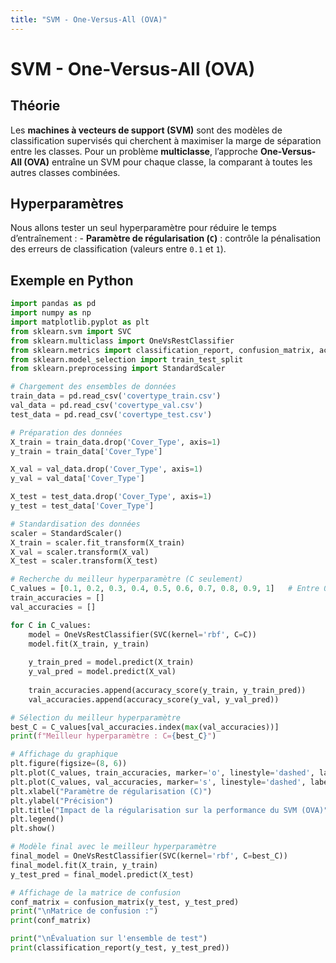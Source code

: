 ```yaml
---
title: "SVM - One-Versus-All (OVA)"
---
```


# SVM - One-Versus-All (OVA)

## Théorie
Les **machines à vecteurs de support (SVM)** sont des modèles de classification supervisés qui cherchent à maximiser la marge de séparation entre les classes. Pour un problème **multiclasse**, l'approche **One-Versus-All (OVA)** entraîne un SVM pour chaque classe, la comparant à toutes les autres classes combinées.

## Hyperparamètres
Nous allons tester un seul hyperparamètre pour réduire le temps d'entraînement :
- **Paramètre de régularisation (`C`)** : contrôle la pénalisation des erreurs de classification (valeurs entre `0.1` et `1`).

## Exemple en Python

```python
import pandas as pd
import numpy as np
import matplotlib.pyplot as plt
from sklearn.svm import SVC
from sklearn.multiclass import OneVsRestClassifier
from sklearn.metrics import classification_report, confusion_matrix, accuracy_score
from sklearn.model_selection import train_test_split
from sklearn.preprocessing import StandardScaler

# Chargement des ensembles de données
train_data = pd.read_csv('covertype_train.csv')
val_data = pd.read_csv('covertype_val.csv')
test_data = pd.read_csv('covertype_test.csv')

# Préparation des données
X_train = train_data.drop('Cover_Type', axis=1)
y_train = train_data['Cover_Type']

X_val = val_data.drop('Cover_Type', axis=1)
y_val = val_data['Cover_Type']

X_test = test_data.drop('Cover_Type', axis=1)
y_test = test_data['Cover_Type']

# Standardisation des données
scaler = StandardScaler()
X_train = scaler.fit_transform(X_train)
X_val = scaler.transform(X_val)
X_test = scaler.transform(X_test)

# Recherche du meilleur hyperparamètre (C seulement)
C_values = [0.1, 0.2, 0.3, 0.4, 0.5, 0.6, 0.7, 0.8, 0.9, 1]   # Entre 0.1 et 1
train_accuracies = []
val_accuracies = []

for C in C_values:
    model = OneVsRestClassifier(SVC(kernel='rbf', C=C))
    model.fit(X_train, y_train)
    
    y_train_pred = model.predict(X_train)
    y_val_pred = model.predict(X_val)
    
    train_accuracies.append(accuracy_score(y_train, y_train_pred))
    val_accuracies.append(accuracy_score(y_val, y_val_pred))

# Sélection du meilleur hyperparamètre
best_C = C_values[val_accuracies.index(max(val_accuracies))]
print(f"Meilleur hyperparamètre : C={best_C}")

# Affichage du graphique
plt.figure(figsize=(8, 6))
plt.plot(C_values, train_accuracies, marker='o', linestyle='dashed', label='Train Accuracy')
plt.plot(C_values, val_accuracies, marker='s', linestyle='dashed', label='Validation Accuracy')
plt.xlabel("Paramètre de régularisation (C)")
plt.ylabel("Précision")
plt.title("Impact de la régularisation sur la performance du SVM (OVA)")
plt.legend()
plt.show()

# Modèle final avec le meilleur hyperparamètre
final_model = OneVsRestClassifier(SVC(kernel='rbf', C=best_C))
final_model.fit(X_train, y_train)
y_test_pred = final_model.predict(X_test)

# Affichage de la matrice de confusion
conf_matrix = confusion_matrix(y_test, y_test_pred)
print("\nMatrice de confusion :")
print(conf_matrix)

print("\nÉvaluation sur l'ensemble de test")
print(classification_report(y_test, y_test_pred))
```

